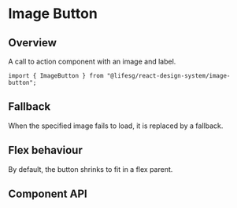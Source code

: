 
<Meta of={ImageButtonStories} />

# Image Button

## Overview

A call to action component with an image and label.

```tsx
import { ImageButton } from "@lifesg/react-design-system/image-button";
```

<Canvas of={ImageButtonStories.Default} />

## Fallback

When the specified image fails to load, it is replaced by a fallback.

<Canvas of={ImageButtonStories.Fallback} />

## Flex behaviour

By default, the button shrinks to fit in a flex parent.

<Canvas of={ImageButtonStories.FlexBehaviour} />

## Component API

<PropsTable />

